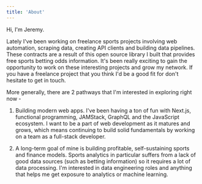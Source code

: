 ```yaml
---
title: 'About'
---
```

Hi, I'm Jeremy.

Lately I've been working on freelance sports projects involving web automation, scraping data, creating API clients and building data pipelines. These contracts are a result of this open source library I built that provides free sports betting odds information. It's been really exciting to gain the opportunity to work on these interesting projects and grow my network. If you have a freelance project that you think I'd be a good fit for don't hesitate to get in touch.

More generally, there are 2 pathways that I'm interested in exploring right now -

1. Building modern web apps. I've been having a ton of fun with Next.js, functional programming, JAMStack, GraphQL and the JavaScript ecosystem. I want to be a part of web development as it matures and grows, which means continuing to build solid fundamentals by working on a team as a full-stack developer.

2. A long-term goal of mine is building profitable, self-sustaining sports and finance models. Sports analytics in particular suffers from a lack of good data sources (such as betting information) so it requires a lot of data processing. I'm interested in data engineering roles and anything that helps me get exposure to analytics or machine learning.
